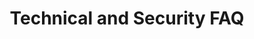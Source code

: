 ---
title: "Technical and Security FAQ"
description: "Common answers for technical and security realted questions"
---